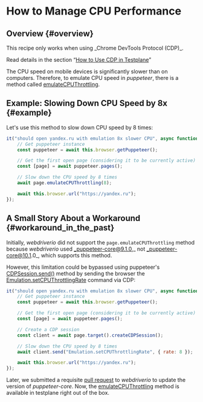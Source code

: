 
# How to Manage CPU Performance

## Overview {#overview}

<Admonition type="warning">
This recipe only works when using _Chrome DevTools Protocol (CDP)_.

Read details in the section “[How to Use CDP in Testplane][how-to-use-cdp]”

</Admonition>

The CPU speed on mobile devices is significantly slower than on computers. Therefore, to emulate CPU speed in _puppeteer_, there is a method called [emulateCPUThrottling][emulate-cpu-throttling].

## Example: Slowing Down CPU Speed by 8x {#example}

Let's use this method to slow down CPU speed by 8 times:

```javascript
it("should open yandex.ru with emulation 8x slower CPU", async function () {
    // Get puppeteer instance
    const puppeteer = await this.browser.getPuppeteer();

    // Get the first open page (considering it to be currently active)
    const [page] = await puppeteer.pages();

    // Slow down the CPU speed by 8 times
    await page.emulateCPUThrottling(8);

    await this.browser.url("https://yandex.ru");
});
```

## A Small Story About a Workaround {#workaround_in_the_past}

Initially, _webdriverio_ did not support the `page.emulateCPUThrottling` method because _webdriverio_ used _puppeteer-core@9.1.0,_ not _puppeteer-core@10.1.0_, which supports this method.

However, this limitation could be bypassed using puppeteer's [CDPSession.send()][cdp-session-send] method by sending the browser the [Emulation.setCPUThrottlingRate][emulation-set-cpu-throttling-rate] command via CDP:

```javascript
it("should open yandex.ru with emulation 8x slower CPU", async function () {
    // Get puppeteer instance
    const puppeteer = await this.browser.getPuppeteer();

    // Get the first open page (considering it to be currently active)
    const [page] = await puppeteer.pages();

    // Create a CDP session
    const client = await page.target().createCDPSession();

    // Slow down the CPU speed by 8 times
    await client.send("Emulation.setCPUThrottlingRate", { rate: 8 });

    await this.browser.url("https://yandex.ru");
});
```

Later, we submitted a requisite [pull request](https://github.com/webdriverio/webdriverio/pull/7135) to _webdriverio_ to update the version of _puppeteer-core_. Now, the [emulateCPUThrottling][emulate-cpu-throttling] method is available in testplane right out of the box.

[how-to-use-cdp]: ../how-to-use-cdp
[emulate-cpu-throttling]: https://pptr.dev/api/puppeteer.page.emulatecputhrottling
[cdp-session-send]: https://pptr.dev/api/puppeteer.cdpsession.send
[emulation-set-cpu-throttling-rate]: https://chromedevtools.github.io/devtools-protocol/tot/Emulation/#method-setCPUThrottlingRate
